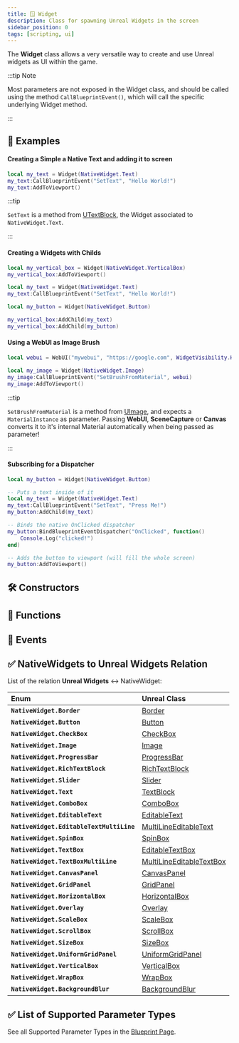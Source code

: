 ```yaml
---
title: 🪟 Widget
description: Class for spawning Unreal Widgets in the screen
sidebar_position: 0
tags: [scripting, ui]
---
```


<HeaderDeclaration type="Class" name="Widget" image="/img/docs/widget.webp" />

The **Widget** class allows a very versatile way to create and use Unreal widgets as UI within the game.

:::tip Note

Most parameters are not exposed in the Widget class, and should be called using the method `CallBlueprintEvent()`, which will call the specific underlying Widget method.

:::


## 🎒 Examples

#### Creating a Simple a Native Text and adding it to screen

```lua title="Client/Index.lua"
local my_text = Widget(NativeWidget.Text)
my_text:CallBlueprintEvent("SetText", "Hello World!")
my_text:AddToViewport()
```

:::tip

`SetText` is a method from [UTextBlock](https://docs.unrealengine.com/5.0/en-US/API/Runtime/UMG/Components/UTextBlock/), the Widget associated to `NativeWidget.Text`.

:::


#### Creating a Widgets with Childs

```lua title="Client/Index.lua"
local my_vertical_box = Widget(NativeWidget.VerticalBox)
my_vertical_box:AddToViewport()

local my_text = Widget(NativeWidget.Text)
my_text:CallBlueprintEvent("SetText", "Hello World!")

local my_button = Widget(NativeWidget.Button)

my_vertical_box:AddChild(my_text)
my_vertical_box:AddChild(my_button)
```


#### Using a WebUI as Image Brush

```lua title="Client/Index.lua"
local webui = WebUI("mywebui", "https://google.com", WidgetVisibility.Hidden)

local my_image = Widget(NativeWidget.Image)
my_image:CallBlueprintEvent("SetBrushFromMaterial", webui)
my_image:AddToViewport()
```

:::tip

`SetBrushFromMaterial` is a method from [UImage](https://docs.unrealengine.com/5.0/en-US/API/Runtime/UMG/Components/UImage/), and expects a `MaterialInstance` as parameter. Passing **WebUI**, **SceneCapture** or **Canvas** converts it to it's internal Material automatically when being passed as parameter!

:::


#### Subscribing for a Dispatcher

```lua title="Client/Index.lua"
local my_button = Widget(NativeWidget.Button)

-- Puts a text inside of it
local my_text = Widget(NativeWidget.Text)
my_text:CallBlueprintEvent("SetText", "Press Me!")
my_button:AddChild(my_text)

-- Binds the native OnClicked dispatcher
my_button:BindBlueprintEventDispatcher("OnClicked", function()
	Console.Log("clicked!")
end)

-- Adds the button to viewport (will fill the whole screen)
my_button:AddToViewport()
```


## 🛠 Constructors

<ConstructorDeclaration type="Class" name="Widget" />


## 🦠 Functions

<FunctionsDeclaration type="Class" name="Widget" />


## 🚀 Events

<EventsDeclaration type="Class" name="Widget" />


## ✅ NativeWidgets to Unreal Widgets Relation

List of the relation **Unreal Widgets** ↔ <Enums>NativeWidget</Enums>:

| Enum | Unreal Class |
| :--- | :--- |
| **`NativeWidget.Border`** | [Border](https://docs.unrealengine.com/5.0/en-US/API/Runtime/UMG/Components/UBorder/) |
| **`NativeWidget.Button`** | [Button](https://docs.unrealengine.com/5.0/en-US/API/Runtime/UMG/Components/UButton/) |
| **`NativeWidget.CheckBox`** | [CheckBox](https://docs.unrealengine.com/5.0/en-US/API/Runtime/UMG/Components/UCheckBox/) |
| **`NativeWidget.Image`** | [Image](https://docs.unrealengine.com/5.0/en-US/API/Runtime/UMG/Components/UImage/) |
| **`NativeWidget.ProgressBar`** | [ProgressBar](https://docs.unrealengine.com/5.0/en-US/API/Runtime/UMG/Components/UProgressBar/) |
| **`NativeWidget.RichTextBlock`** | [RichTextBlock](https://docs.unrealengine.com/5.0/en-US/API/Runtime/UMG/Components/URichTextBlock/) |
| **`NativeWidget.Slider`** | [Slider](https://docs.unrealengine.com/5.0/en-US/API/Runtime/UMG/Components/USlider/) |
| **`NativeWidget.Text`** | [TextBlock](https://docs.unrealengine.com/5.0/en-US/API/Runtime/UMG/Components/UTextBlock/) |
| **`NativeWidget.ComboBox`** | [ComboBox](https://docs.unrealengine.com/5.0/en-US/API/Runtime/UMG/Components/UComboBox/) |
| **`NativeWidget.EditableText`** | [EditableText](https://docs.unrealengine.com/5.0/en-US/API/Runtime/UMG/Components/UEditableText/) |
| **`NativeWidget.EditableTextMultiLine`** | [MultiLineEditableText](https://docs.unrealengine.com/5.0/en-US/API/Runtime/UMG/Components/UMultiLineEditableText/) |
| **`NativeWidget.SpinBox`** | [SpinBox](https://docs.unrealengine.com/5.0/en-US/API/Runtime/UMG/Components/USpinBox/) |
| **`NativeWidget.TextBox`** | [EditableTextBox](https://docs.unrealengine.com/5.0/en-US/API/Runtime/UMG/Components/UEditableTextBox/) |
| **`NativeWidget.TextBoxMultiLine`** | [MultiLineEditableTextBox](https://docs.unrealengine.com/5.0/en-US/API/Runtime/UMG/Components/UMultiLineEditableTextBox/) |
| **`NativeWidget.CanvasPanel`** | [CanvasPanel](https://docs.unrealengine.com/5.0/en-US/API/Runtime/UMG/Components/UCanvasPanel/) |
| **`NativeWidget.GridPanel`** | [GridPanel](https://docs.unrealengine.com/5.0/en-US/API/Runtime/UMG/Components/UGridPanel/) |
| **`NativeWidget.HorizontalBox`** | [HorizontalBox](https://docs.unrealengine.com/5.0/en-US/API/Runtime/UMG/Components/UHorizontalBox/) |
| **`NativeWidget.Overlay`** | [Overlay](https://docs.unrealengine.com/5.0/en-US/API/Runtime/UMG/Components/UOverlay/) |
| **`NativeWidget.ScaleBox`** | [ScaleBox](https://docs.unrealengine.com/5.0/en-US/API/Runtime/UMG/Components/UScaleBox/) |
| **`NativeWidget.ScrollBox`** | [ScrollBox](https://docs.unrealengine.com/5.0/en-US/API/Runtime/UMG/Components/UScrollBox/) |
| **`NativeWidget.SizeBox`** | [SizeBox](https://docs.unrealengine.com/5.0/en-US/API/Runtime/UMG/Components/USizeBox/) |
| **`NativeWidget.UniformGridPanel`** | [UniformGridPanel](https://docs.unrealengine.com/5.0/en-US/API/Runtime/UMG/Components/UUniformGridPanel/) |
| **`NativeWidget.VerticalBox`** | [VerticalBox](https://docs.unrealengine.com/5.0/en-US/API/Runtime/UMG/Components/UVerticalBox/) |
| **`NativeWidget.WrapBox`** | [WrapBox](https://docs.unrealengine.com/5.0/en-US/API/Runtime/UMG/Components/UWrapBox/) |
| **`NativeWidget.BackgroundBlur`** | [BackgroundBlur](https://docs.unrealengine.com/5.0/en-US/API/Runtime/UMG/Components/UBackgroundBlur/) |


## ✅ List of Supported Parameter Types

See all Supported Parameter Types in the [Blueprint Page](https://docs.nanos.world/docs/next/scripting-reference/classes/blueprint#list-of-supported-parameter-types).